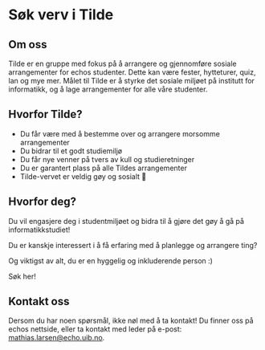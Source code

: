 
# Søk verv i Tilde

## Om oss

Tilde er en gruppe med fokus på å arrangere og gjennomføre sosiale arrangementer for echos studenter. Dette kan være fester, hytteturer, quiz, lan og mye mer. Målet til Tilde er å styrke det sosiale miljøet på institutt for informatikk, og å lage arrangementer for alle våre studenter.

## Hvorfor Tilde?

- Du får være med å bestemme over og arrangere morsomme arrangementer
- Du bidrar til et godt studiemiljø
- Du får nye venner på tvers av kull og studieretninger
- Du er garantert plass på alle Tildes arrangementer
- Tilde-vervet er veldig gøy og sosialt 🥳

## Hvorfor deg?

Du vil engasjere deg i studentmiljøet og bidra til å gjøre det gøy å gå på informatikkstudiet!

Du er kanskje interessert i å få erfaring med å planlegge og arrangere ting?

Og viktigst av alt, du er en hyggelig og inkluderende person :)

<FancyLink href="/sok/tilde" className="my-4">
  Søk her!
</FancyLink>

## Kontakt oss

Dersom du har noen spørsmål, ikke nøl med å ta kontakt! Du finner oss på echos nettside, eller ta kontakt med leder på e-post: [mathias.larsen@echo.uib.no](mailto:mathias.larsen@echo.uib.no).
